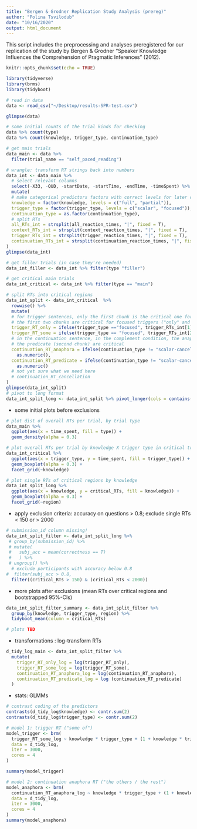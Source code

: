 ```yaml
---
title: "Bergen & Grodner Replication Study Analysis (prereg)"
author: "Polina Tsvilodub"
date: "10/16/2020"
output: html_document
---
```


This script includes the preprocessing and analyses preregistered for our replication of the study by Bergen & Grodner "Speaker Knowledge Influences the Comprehension of Pragmatic Inferences" (2012).

```r
knitr::opts_chunk$set(echo = TRUE)
```

```r
library(tidyverse)
library(brms)
library(tidyboot)
```

```r
# read in data
data <- read_csv("~/Desktop/results-SPR-test.csv")

glimpse(data)
```
``` r
# some initial counts of the trial kinds for checking
data %>% count(type)
data %>% count(knowledge, trigger_type, continuation_type)
```

``` r
# get main trials 
data_main <- data %>% 
  filter(trial_name == "self_paced_reading")

# wrangle: transform RT strings back into numbers 
data_int <- data_main %>% 
  # select relevant columns
  select(-X33, -QUD, -startDate, -startTime, -endTime, -timeSpent) %>%
  mutate(
  # make categorical predictors factors with correct levels for later contrast coding
  knowledge = factor(knowledge, levels = c("full", "partial")),
  trigger_type = factor(trigger_type, levels = c("scalar", "focused")),
  continuation_type = as.factor(continuation_type),
  # split RTs
  all_RTs_int = strsplit(all_reaction_times, "|", fixed = T),
  context_RTs_int = strsplit(context_reaction_times, "|", fixed = T),
  trigger_RTs_int = strsplit(trigger_reaction_times, "|", fixed = T),
  continuation_RTs_int = strsplit(continuation_reaction_times, "|", fixed = T)
)
glimpse(data_int)

# get filler trials (in case they're needed)
data_int_filler <- data_int %>% filter(type "filler")

# get critical main trials
data_int_critical <- data_int %>% filter(type == "main")

# split RTs into critical regions
data_int_split <- data_int_critical  %>%
  rowwise() %>%
  mutate(
  # for trigger sentences, only the first chunk is the critical one for scalar triggers (contains "some of")
  # the first two chunks are critical for focused triggers ("only" and "some of")
  trigger_RT_only = ifelse(trigger_type =="focused", trigger_RTs_int[1], NA) %>% as.numeric(),
  trigger_RT_some = ifelse(trigger_type == "focused", trigger_RTs_int[2], trigger_RTs_int[1]) %>% as.numeric(),
  # in the continuation sentence, in the complement condition, the anaphora (first chunk) and 
  # the predicate (second chunk) are critical  
  continuation_RT_anaphora = ifelse(continuation_type != "scalar-cancelation", continuation_RTs_int[1], NA) %>%
    as.numeric(),
  continuation_RT_predicate = ifelse(continuation_type != "scalar-cancelation", continuation_RTs_int[2], NA) %>%
    as.numeric()
  # not yet sure what we need here 
  # continuation_RT_cancellation  
) 
glimpse(data_int_split)
# pivot to long format
data_int_split_long <- data_int_split %>% pivot_longer(cols = contains("_RT_"), names_to = "region", values_to = "critical_RTs") %>% drop_na("critical_RTs")
```

- some initial plots before exclusions
``` r
# plot dist of overall RTs per trial, by trial type 
data_main %>%
  ggplot(aes(x = time_spent, fill = type)) +
  geom_density(alpha = 0.3)

# plot overall RTs per trial by knowledge X trigger type in critical trials
data_int_critical %>%
  ggplot(aes(x = trigger_type, y = time_spent, fill = trigger_type)) +
  geom_boxplot(alpha = 0.3) +
  facet_grid(~knowledge)

# plot single RTs of critical regions by knowledge  
data_int_split_long %>%
  ggplot(aes(x = knowledge, y = critical_RTs, fill = knowledge)) +
  geom_boxplot(alpha = 0.3) +
  facet_grid(~region) 
```

- apply exclusion criteria: accuracy on questions > 0.8; exclude single RTs < 150 or > 2000
``` r
# submission_id column missing!
data_int_split_filter <- data_int_split_long %>% 
 # group_by(submission_id) %>% 
 # mutate(
 #   subj_acc = mean(correctness == T)
 #   ) %>%
 # ungroup() %>%
  # exclude participants with accuracy below 0.8
#  filter(subj_acc > 0.8,
  filter((critical_RTs > 150) & (critical_RTs < 2000))
```

- more plots after exclusions (mean RTs over critical regions and bootstrapped 95%-CIs)
 
```r
data_int_split_filter_summary <- data_int_split_filter %>%
  group_by(knowledge, trigger_type, region) %>% 
  tidyboot_mean(column = critical_RTs)

# plots TBD
```
- transformations : log-transform RTs
``` r
d_tidy_log_main <- data_int_split_filter %>%
  mutate(
    trigger_RT_only_log = log(trigger_RT_only),
    trigger_RT_some_log = log(trigger_RT_some),
    continuation_RT_anaphora_log = log(continuation_RT_anaphora),
    continuation_RT_predicate_log = log (continuation_RT_predicate)
  )
```

- stats: GLMMs
``` r
# contrast coding of the predictors
contrasts(d_tidy_log$knowledge) <- contr.sum(2)
contrasts(d_tidy_log$trigger_type) <- contr.sum(2)

# model 1: trigger RT ("some of")
model_trigger <- brm(
  trigger_RT_some_log ~ knowledge * trigger_type + (1 + knowledge * trigger_type | submission_id) + (1 | ID),
  data = d_tidy_log,
  iter = 3000,
  cores = 4
)

summary(model_trigger)

# model 2: continuation anaphora RT ("the others / the rest")
model_anaphora <- brm(
  continuation_RT_anaphora_log ~ knowledge * trigger_type + (1 + knowledge * trigger_type | submission_id) + (1 | ID),
  data = d_tidy_log,
  iter = 3000,
  cores = 4
)
summary(model_anaphora)
```